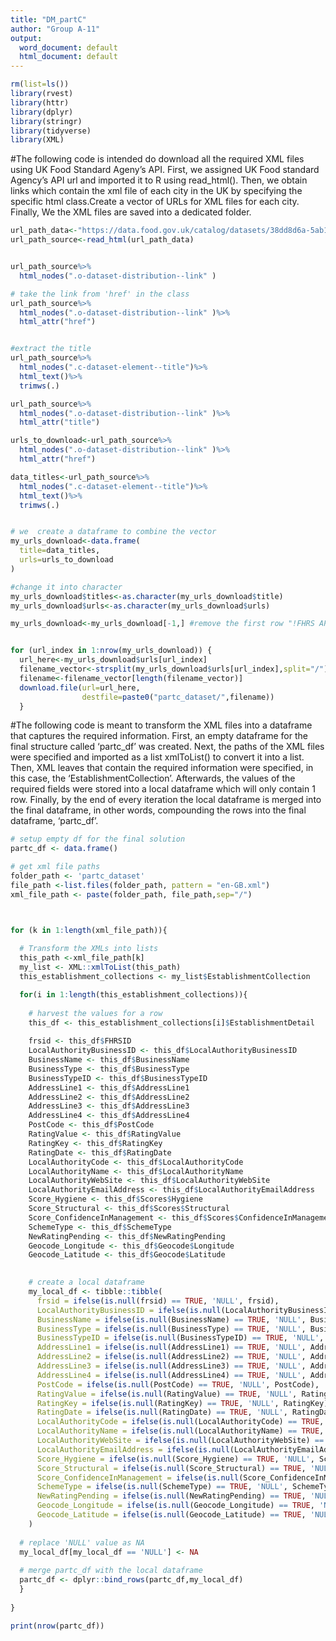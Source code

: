 ```yaml
---
title: "DM_partC"
author: "Group A-11"
output:
  word_document: default
  html_document: default
---
```


```r
rm(list=ls())
library(rvest)
library(httr)
library(dplyr)
library(stringr)
library(tidyverse)
library(XML)
```


#The following code is intended do download all the required XML files using UK Food Standard Ageny's API. First, we assigned UK Food standard Agency's API url and imported it to R using read_html(). Then, we obtain links which contain the xml file of each city in the UK by specifying the specific html class.Create a vector of URLs for XML files for each city. Finally, We the XML files are saved into a dedicated folder.

```r


url_path_data<-"https://data.food.gov.uk/catalog/datasets/38dd8d6a-5ab1-4f50-b753-ab33288e3200"
url_path_source<-read_html(url_path_data)


url_path_source%>%
  html_nodes(".o-dataset-distribution--link" )

# take the link from 'href' in the class
url_path_source%>%
  html_nodes(".o-dataset-distribution--link" )%>%
  html_attr("href")


#extract the title
url_path_source%>%
  html_nodes(".c-dataset-element--title")%>%
  html_text()%>%
  trimws(.)

url_path_source%>%
  html_nodes(".o-dataset-distribution--link" )%>%
  html_attr("title")

urls_to_download<-url_path_source%>%
  html_nodes(".o-dataset-distribution--link" )%>%
  html_attr("href")

data_titles<-url_path_source%>%
  html_nodes(".c-dataset-element--title")%>%
  html_text()%>%
  trimws(.)


# we  create a dataframe to combine the vector
my_urls_download<-data.frame(
  title=data_titles,
  urls=urls_to_download
)

#change it into character
my_urls_download$titles<-as.character(my_urls_download$title)
my_urls_download$urls<-as.character(my_urls_download$urls)

my_urls_download<-my_urls_download[-1,] #remove the first row "!FHRS API Search Page"


for (url_index in 1:nrow(my_urls_download)) {
  url_here<-my_urls_download$urls[url_index]
  filename_vector<-strsplit(my_urls_download$urls[url_index],split="/")[[1]] #split the link and take the filename
  filename<-filename_vector[length(filename_vector)]
  download.file(url=url_here,
                destfile=paste0("partc_dataset/",filename))
  }

```

#The following code is meant to transform the XML files into a dataframe that captures the required information. First, an empty dataframe for the final structure called 'partc_df' was created. Next, the paths of the XML files were specified and imported as a list xmlToList() to convert it into a list. Then, XML leaves that contain the required information were specified, in this case, the 'EstablishmentCollection'. Afterwards, the values of the required fields were stored into a local dataframe which will only contain 1 row. Finally, by the end of every iteration the local dataframe is merged into the final dataframe, in other words, compounding the rows into the final dataframe, 'partc_df'.


```r

# setup empty df for the final solution
partc_df <- data.frame()

# get xml file paths 
folder_path <- 'partc_dataset'
file_path <-list.files(folder_path, pattern = "en-GB.xml")
xml_file_path <- paste(folder_path, file_path,sep="/")



for (k in 1:length(xml_file_path)){
  
  # Transform the XMLs into lists
  this_path <-xml_file_path[k]
  my_list <- XML::xmlToList(this_path)
  this_establishment_collections <- my_list$EstablishmentCollection

  for(i in 1:length(this_establishment_collections)){
  
    # harvest the values for a row
    this_df <- this_establishment_collections[i]$EstablishmentDetail
    
    frsid <- this_df$FHRSID
    LocalAuthorityBusinessID <- this_df$LocalAuthorityBusinessID
    BusinessName <- this_df$BusinessName
    BusinessType <- this_df$BusinessType
    BusinessTypeID <- this_df$BusinessTypeID
    AddressLine1 <- this_df$AddressLine1
    AddressLine2 <- this_df$AddressLine2
    AddressLine3 <- this_df$AddressLine3
    AddressLine4 <- this_df$AddressLine4
    PostCode <- this_df$PostCode
    RatingValue <- this_df$RatingValue
    RatingKey <- this_df$RatingKey
    RatingDate <- this_df$RatingDate
    LocalAuthorityCode <- this_df$LocalAuthorityCode
    LocalAuthorityName <- this_df$LocalAuthorityName
    LocalAuthorityWebSite <- this_df$LocalAuthorityWebSite
    LocalAuthorityEmailAddress <- this_df$LocalAuthorityEmailAddress
    Score_Hygiene <- this_df$Scores$Hygiene
    Score_Structural <- this_df$Scores$Structural
    Score_ConfidenceInManagement <- this_df$Scores$ConfidenceInManagement
    SchemeType <- this_df$SchemeType
    NewRatingPending <- this_df$NewRatingPending
    Geocode_Longitude <- this_df$Geocode$Longitude
    Geocode_Latitude <- this_df$Geocode$Latitude
  

    # create a local dataframe
    my_local_df <- tibble::tibble(
      frsid = ifelse(is.null(frsid) == TRUE, 'NULL', frsid),
      LocalAuthorityBusinessID = ifelse(is.null(LocalAuthorityBusinessID) == TRUE, 'NULL', LocalAuthorityBusinessID),
      BusinessName = ifelse(is.null(BusinessName) == TRUE, 'NULL', BusinessName),
      BusinessType = ifelse(is.null(BusinessType) == TRUE, 'NULL', BusinessType),
      BusinessTypeID = ifelse(is.null(BusinessTypeID) == TRUE, 'NULL', BusinessTypeID),
      AddressLine1 = ifelse(is.null(AddressLine1) == TRUE, 'NULL', AddressLine1),
      AddressLine2 = ifelse(is.null(AddressLine2) == TRUE, 'NULL', AddressLine2),
      AddressLine3 = ifelse(is.null(AddressLine3) == TRUE, 'NULL', AddressLine3),
      AddressLine4 = ifelse(is.null(AddressLine4) == TRUE, 'NULL', AddressLine4),
      PostCode = ifelse(is.null(PostCode) == TRUE, 'NULL', PostCode),
      RatingValue = ifelse(is.null(RatingValue) == TRUE, 'NULL', RatingValue), 
      RatingKey = ifelse(is.null(RatingKey) == TRUE, 'NULL', RatingKey),
      RatingDate = ifelse(is.null(RatingDate) == TRUE, 'NULL', RatingDate),
      LocalAuthorityCode = ifelse(is.null(LocalAuthorityCode) == TRUE, 'NULL', LocalAuthorityCode),
      LocalAuthorityName = ifelse(is.null(LocalAuthorityName) == TRUE, 'NULL', LocalAuthorityName),
      LocalAuthorityWebSite = ifelse(is.null(LocalAuthorityWebSite) == TRUE, 'NULL', LocalAuthorityWebSite),
      LocalAuthorityEmailAddress = ifelse(is.null(LocalAuthorityEmailAddress) == TRUE, 'NULL', LocalAuthorityEmailAddress),
      Score_Hygiene = ifelse(is.null(Score_Hygiene) == TRUE, 'NULL', Score_Hygiene),
      Score_Structural = ifelse(is.null(Score_Structural) == TRUE, 'NULL', Score_Structural),
      Score_ConfidenceInManagement = ifelse(is.null(Score_ConfidenceInManagement) == TRUE, 'NULL', Score_ConfidenceInManagement),
      SchemeType = ifelse(is.null(SchemeType) == TRUE, 'NULL', SchemeType),
      NewRatingPending = ifelse(is.null(NewRatingPending) == TRUE, 'NULL', NewRatingPending),
      Geocode_Longitude = ifelse(is.null(Geocode_Longitude) == TRUE, 'NULL', Geocode_Longitude),
      Geocode_Latitude = ifelse(is.null(Geocode_Latitude) == TRUE, 'NULL', Geocode_Latitude)
    )
  
  # replace 'NULL' value as NA
  my_local_df[my_local_df == 'NULL'] <- NA  
  
  # merge partc_df with the local dataframe
  partc_df <- dplyr::bind_rows(partc_df,my_local_df)
  }
  
}

print(nrow(partc_df))
```


